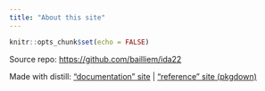 ```yaml
---
title: "About this site"
---
```


```r
knitr::opts_chunk$set(echo = FALSE)
```

Source repo: <https://github.com/bailliem/ida22>

Made with distill: ["documentation" site](https://rstudio.github.io/distill/) | ["reference" site (pkgdown)](https://pkgs.rstudio.com/distill/)
